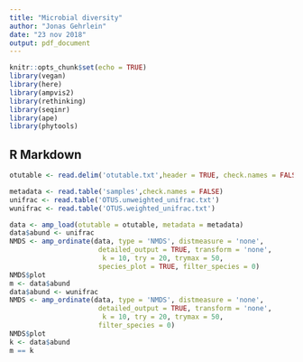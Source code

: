 ```yaml
---
title: "Microbial diversity"
author: "Jonas Gehrlein"
date: "23 nov 2018"
output: pdf_document
---
```


```r
knitr::opts_chunk$set(echo = TRUE)
library(vegan)
library(here)
library(ampvis2)
library(rethinking)
library(seqinr)
library(ape)
library(phytools)
```

## R Markdown


```r
otutable <- read.delim('otutable.txt',header = TRUE, check.names = FALSE)

metadata <- read.table('samples',check.names = FALSE)
unifrac <- read.table('OTUS.unweighted_unifrac.txt')
wunifrac <- read.table('OTUS.weighted_unifrac.txt')
```

```r
data <- amp_load(otutable = otutable, metadata = metadata)
data$abund <- unifrac
NMDS <- amp_ordinate(data, type = 'NMDS', distmeasure = 'none',
                      detailed_output = TRUE, transform = 'none',
                       k = 10, try = 20, trymax = 50,
                      species_plot = TRUE, filter_species = 0)
NMDS$plot
m <- data$abund
data$abund <- wunifrac
NMDS <- amp_ordinate(data, type = 'NMDS', distmeasure = 'none',
                      detailed_output = TRUE, transform = 'none',
                       k = 10, try = 20, trymax = 50,
                      filter_species = 0)
NMDS$plot
k <- data$abund
m == k
```

```r
```

